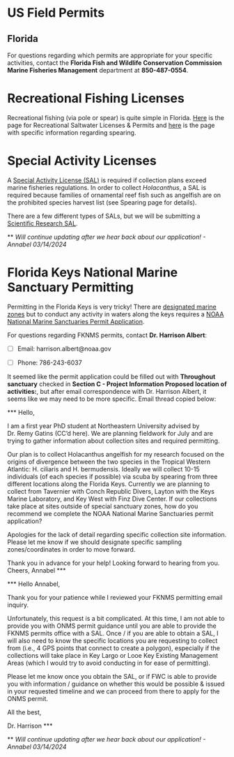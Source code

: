 # US Field Permits

## Florida
For questions regarding which permits are appropriate for your specific activities, contact the **Florida Fish and Wildlife Conservation Commission Marine Fisheries Management** department at **850-487-0554**.

# Recreational Fishing Licenses
Recreational fishing (via pole or spear) is quite simple in Florida. [Here](https://myfwc.com/license/recreational/saltwater-fishing/) is the page for Recreational Saltwater Licenses & Permits and [here](https://myfwc.com/fishing/saltwater/recreational/spearing/) is the page with specific information regarding spearing.

# Special Activity Licenses
A [Special Activity License (SAL)](https://myfwc.com/license/saltwater/special-activity-licenses/) is required if collection plans exceed marine fisheries regulations. In order to collect *Holacanthus*, a SAL is required because families of ornamental reef fish such as angelfish are on the prohibited species harvest list (see Spearing page for details).

There are a few different types of SALs, but we will be submitting a [Scientific Research SAL](https://myfwc.com/media/1193/sal-scientificresearch.pdf). 

** *Will continue updating after we hear back about our application! - Annabel 03/14/2024*

# Florida Keys National Marine Sanctuary Permitting
Permitting in the Florida Keys is very tricky! There are [designated marine zones](https://floridakeys.noaa.gov/fknms_map/welcome.html) but to conduct any activity in waters along the keys requires a [NOAA National Marine Sanctuaries Permit Application](https://sanctuaries.noaa.gov/management/permits/). 

For questions regarding FKNMS permits, contact **Dr. Harrison Albert**:

- [ ] Email: harrison.albert@noaa.gov

- [ ] Phone: 786-243-6037 

It seemed like the permit application could be filled out with **Throughout sanctuary** checked in **Section C - Project Information Proposed location of activities:**, but after email correspondence with Dr. Harrison Albert, it seems like we may need to be more specific. Email thread copied below:

*** Hello,

I am a first year PhD student at Northeastern University advised by Dr. Remy Gatins (CC’d here). We are planning fieldwork for July and are trying to gather information about collection sites and required permitting. 

Our plan is to collect Holacanthus angelfish for my research focused on the origins of divergence between the two species in the Tropical Western Atlantic: H. ciliaris and H. bermudensis. Ideally we will collect 10-15 individuals (of each species if possible) via scuba by spearing from three different locations along the Florida Keys. Currently we are planning to collect from Tavernier with Conch Republic Divers, Layton with the Keys Marine Laboratory, and Key West with Finz Dive Center. If our collections take place at sites outside of special sanctuary zones, how do you recommend we complete the NOAA National Marine Sanctuaries permit application?

Apologies for the lack of detail regarding specific collection site information. Please let me know if we should designate specific sampling zones/coordinates in order to move forward.

Thank you in advance for your help! Looking forward to hearing from you.
Cheers,
Annabel ***

*** Hello Annabel, 

Thank you for your patience while I reviewed your FKNMS permitting email inquiry. 

Unfortunately, this request is a bit complicated. At this time, I am not able to provide you with ONMS permit guidance until you are able to provide the FKNMS permits office with a SAL. Once / if you are able to obtain a SAL, I will also need to know the specific locations you are requesting to collect from (i.e., 4 GPS points that connect to create a polygon), especially if the collections will take place in Key Largo or Looe Key Existing Management Areas (which I would try to avoid conducting in for ease of permitting). 

Please let me know once you obtain the SAL, or if FWC is able to provide you with information / guidance on whether this would be possible & issued in your requested timeline and we can proceed from there to apply for the ONMS permit. 

All the best, 

Dr. Harrison ***

** *Will continue updating after we hear back about our application! - Annabel 03/14/2024*
